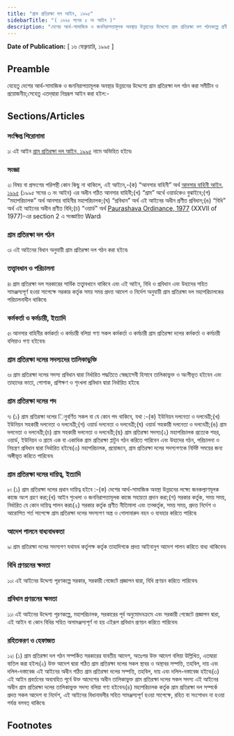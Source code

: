```yaml
---
title: "গ্রাম প্রতিরক্ষা দল আইন, ১৯৯৫"
sidebarTitle: "( ১৯৯৫ সনের ৫ নং আইন )"
description: "দেশের আর্থ-সামাজিক ও জননিরাপত্তামূলক অবস্থার উন্নয়নের উদ্দেশ্যে গ্রাম প্রতিরক্ষা দল গঠনকল্পে প্রণীত আইন৷"
---
```


**Date of Publication:** [ ১৬ ফেব্রুয়ারি, ১৯৯৫ ]

## Preamble

যেহেতু দেশের আর্থ-সামাজিক ও জননিরাপত্তামূলক অবস্থার উন্নয়নের উদ্দেশ্যে গ্রাম প্রতিরক্ষা দল গঠন করা সমীচীন ও প্রয়োজনীয়;সেহেতু এতদ্‌দ্বারা নিম্নরূপ আইন করা হইল:-

## Sections/Articles

### সংক্ষিপ্ত শিরোনামা

১৷ এই আইন [গ্রাম প্রতিরক্ষা দল আইন, ১৯৯৫](/act-794.html "গ্রাম প্রতিরক্ষা দল আইন, ১৯৯৫") নামে অভিহিত হইবে৷

### সংজ্ঞা

২৷ বিষয় বা প্রসংগের পরিপন্থী কোন কিছু না থাকিলে, এই আইনে,-(ক) “আনসার বাহিনী” অর্থ [আনসার বাহিনী আইন, ১৯৯৫](/act-792.html "আনসার বাহিনী আইন, ১৯৯৫") (১৯৯৫ সনের ৩ নং আইন) এর অধীন গঠিত আনসার বাহিনী;(খ) “গ্রাম” অর্থে ওয়ার্ডকেও বুঝাইবে;(গ) “মহাপরিচালক” অর্থ আনসার বাহিনীর মহাপরিচালক;(ঘ) “প্রবিধান” অর্থ এই আইনের অধীন প্রণীত প্রবিধান;(ঙ) “বিধি” অর্থ এই আইনের অধীন প্রণীত বিধি;(চ) “ওয়ার্ড” অর্থ [Paurashava Ordinance, 1977](/act-549.html "Paurashava Ordinance, 1977 ") (XXVII of 1977)-এর section 2 এ সংজ্ঞায়িত Ward৷

### গ্রাম প্রতিরক্ষা দল গঠন

৩৷ এই আইনের বিধান অনুযায়ী গ্রাম প্রতিরক্ষা দল গঠন করা হইবে৷

### তত্ত্বাবধান ও পরিচালনা

৪৷ গ্রাম প্রতিরক্ষা দল সরকারের সার্বিক তত্ত্বাবধানে থাকিবে এবং এই আইন, বিধি ও প্রবিধান এবং উহাদের সহিত সামঞ্জস্যপূর্ণ হওয়া সাপেক্ষে সরকার কর্তৃক সময় সময় প্রদত্ত আদেশ ও নির্দেশ অনুযায়ী গ্রাম প্রতিরক্ষা দল মহাপরিচালকের পরিচালনাধীন থাকিবে৷

### কর্মকর্তা ও কর্মচারী, ইত্যাদি

৫৷ আনসার বাহিনীর কর্মকর্তা ও কর্মচারী বলিয়া গণ্য সকল কর্মকর্তা ও কর্মচারী গ্রাম প্রতিরক্ষা দলের কর্মকর্তা ও কর্মচারী বলিয়াও গণ্য হইবেন৷

### গ্রাম প্রতিরক্ষা দলের সদস্যদের তালিকাভুক্তি

৬৷ গ্রাম প্রতিরক্ষা দলের সদস্য প্রবিধান দ্বারা নির্ধারিত পদ্ধতিতে স্বেচ্ছাসেবী হিসাবে তালিকাভুক্ত ও অংগীভূত হইবেন এবং তাহাদের ভাতা, পোশাক, প্রশিক্ষণ ও শৃংখলা প্রবিধান দ্বারা নির্ধারিত হইবে৷

### গ্রাম প্রতিরক্ষা দলের পদ

৭৷ (১) গ্রাম প্রতিরক্ষা দলের িনুবর্ণিত সকল বা যে কোন পদ থাকিবে, যথা :-(ক) ইউনিয়ন দলনেতা ও দলনেত্রী;(খ) ইউনিয়ন সহকারী দলনেতা ও দলনেত্রী;(গ) ওয়ার্ড দলনেতা ও দলনেত্রী;(ঘ) ওয়ার্ড সহকারী দলনেতা ও দলনেত্রী;(ঙ) গ্রাম দলনেতা ও দলনেত্রী;(চ) গ্রাম সহকারী দলনেতা ও দলনেত্রী;(ছ) গ্রাম প্রতিরক্ষা সদস্য৷(২) মহাপরিচালক প্রত্যেক শহর, ওয়ার্ড, ইউনিয়ন ও গ্রামে এক বা একাধিক গ্রাম প্রতিরক্ষা প্লাটুন গঠন করিতে পারিবেন এবং উহাদের গঠন, পরিচালনা ও নিয়ন্ত্রণ প্রবিধান দ্বারা নির্ধারিত হইবে৷(৩) মহাপরিচালক, প্রয়োজনে, গ্রাম প্রতিরক্ষা দলের সদস্যগণকে নির্দিষ্ট সময়ের জন্য অঙ্গীভূত করিতে পারিবেন৷

### গ্রাম প্রতিরক্ষা দলের দায়িত্ব, ইত্যাদি

৮৷ (১) গ্রাম প্রতিরক্ষা দলের প্রধান দায়িত্ব হইবে :-(ক) দেশের আর্থ-সামাজিক অবস্থা উন্নয়নের লক্ষ্যে জনকল্যাণমূলক কাজে অংশ গ্রহণ করা;(খ) আইন শৃংখলা ও জননিরাপত্তামূলক কাজে সহায়তা প্রদান করা;(গ) সরকার কর্তৃক, সময় সময়, নির্ধারিত যে কোন দায়িত্ব পালন করা৷(২) সরকার কর্তৃক প্রণীত নীতিমালা এবং তত্কর্তৃক, সময় সময়, প্রদত্ত নির্দেশ ও আরোপিত শর্ত সাপেক্ষে গ্রাম প্রতিরক্ষা দলের সদস্যগণ অস্ত্র ও গোলাবারুদ বহন ও ব্যবহার করিতে পারিবে৷

### আদেশ পালনে বাধ্যবাধকতা

৯৷ গ্রাম প্রতিরক্ষা দলের সদস্যগণ যথাযথ কর্তৃপক্ষ কর্তৃক তাহাদিগকে প্রদত্ত আইনানুগ আদেশ পালন করিতে বাধ্য থাকিবেন৷

### বিধি প্রণয়নের ক্ষমতা

১০৷ এই আইনের উদ্দেশ্য পূরণকল্পে সরকার, সরকারী গেজেটে প্রজ্ঞাপন দ্বারা, বিধি প্রণয়ন করিতে পারিবেন৷

### প্রবিধান প্রণয়নের ক্ষমতা

১১৷ এই আইনের উদ্দেশ্য পূরণকল্পে, মহাপরিচালক, সরকারের পূর্ব অনুমোদনক্রমে এবং সরকারী গেজেটে প্রজ্ঞাপন দ্বারা, এই আইন বা কোন বিধির সহিত অসামঞ্জস্যপূর্ণ না হয় এইরূপ প্রবিধান প্রণয়ন করিতে পারিবেন৷

### রহিতকরণ ও হেফাজত

১২৷ (১) গ্রাম প্রতিরক্ষা দল গঠন সম্পর্কিত সরকারের যাবতীয় আদেশ, অতঃপর উক্ত আদেশ বলিয়া উল্লিখিত, এতদ্বারা বাতিল করা হইল৷(২) উক্ত আদেশ দ্বারা গঠিত গ্রাম প্রতিরক্ষা দলের সকল স্থাবর ও অস্থাবর সম্পত্তি, তহবিল, দায় এবং দলিল-দস্তাবেজ এই আইনের অধীন গঠিত গ্রাম প্রতিরক্ষা দলের সম্পত্তি, তহবিল, দায় এবং দলিল-দস্তাবেজ হইবে৷(৩) এই আইন প্রবর্তনের অব্যবহিত পূর্বে উক্ত আদেশের অধীন তালিকাভুক্ত গ্রাম প্রতিরক্ষা দলের সকল সদস্য এই আইনের অধীন গ্রাম প্রতিরক্ষা দলের তালিকাভুক্ত সদস্য বলিয়া গণ্য হইবেন৷(৪) মহাপরিচালক কর্তৃক গ্রাম প্রতিরক্ষা দল সম্পর্কে প্রদত্ত সকল আদেশ বা নির্দেশ, এই আইনের বিধানাবলীর সহিত সামঞ্জস্যপূর্ণ হওয়া সাপেক্ষে, রহিত বা সংশোধন না হওয়া পর্যন্ত বলবত্ থাকিবে৷

## Footnotes

